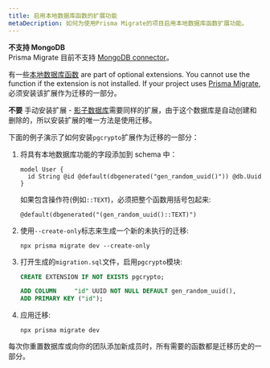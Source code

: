 ```yaml
---
title: 启用本地数据库函数的扩展功能
metaDecription: 如何为使用Prisma Migrate的项目启用本地数据库函数扩展功能。
---
```


<TopBlock>

<Admonition type="warning">

**不支持 MongoDB** <br />
Prisma Migrate 目前不支持 [MongoDB connector](../../../concepts/database-connectors/mongodb)。

</Admonition>

有一些[本地数据库函数](/concepts/components/prisma-schema/features-without-psl-equivalent#native-database-functions) <span class="concept"></span> are part of optional extensions. You cannot use the function if the extension is not installed. If your project uses [Prisma Migrate](../../../concepts/components/prisma-migrate), 必须安装该扩展作为迁移的一部分。

<Admonition type="warning">

**不要** 手动安装扩展 - [影子数据库](../../../concepts/components/prisma-migrate/shadow-database)需要同样的扩展，由于这个数据库是自动创建和删除的，所以安装扩展的唯一方法是使用迁移。

</Admonition>

下面的例子演示了如何安装`pgcrypto`扩展作为迁移的一部分：

1. 将具有本地数据库功能的字段添加到 schema 中：

   ```prisma
   model User {
     id String @id @default(dbgenerated("gen_random_uuid()")) @db.Uuid
   }
   ```

   如果包含操作符(例如`::TEXT`)，必须把整个函数用括号包起来:

   ```prisma
   @default(dbgenerated("(gen_random_uuid()::TEXT)")
   ```

1. 使用`--create-only`标志来生成一个新的未执行的迁移:

   ```terminal
   npx prisma migrate dev --create-only
   ```

1. 打开生成的`migration.sql`文件，启用`pgcrypto`模块:

   ```sql
   CREATE EXTENSION IF NOT EXISTS pgcrypto;

   ADD COLUMN     "id" UUID NOT NULL DEFAULT gen_random_uuid(),
   ADD PRIMARY KEY ("id");
   ```

1. 应用迁移:

   ```terminal
   npx prisma migrate dev
   ```

每次你重置数据库或向你的团队添加新成员时，所有需要的函数都是迁移历史的一部分。

</TopBlock>
